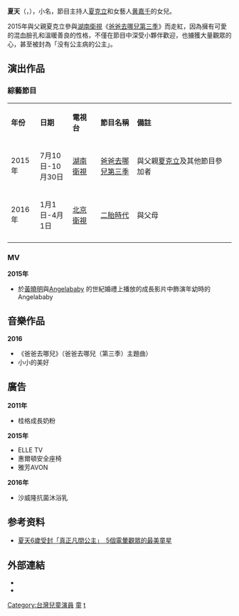 {{艺人
| 姓名     = 夏天
| 類型     = 童星
| 英文名   = Kyana Poppy Downs
| 綽號     = Poppy
| 國籍     ={{ROC}}
| 出生日期 = {{birth date and age|2009|12|02}}
| 職業     = 演員
| 教育程度 = [[新北市|新北市]]國中
|代表作= [[爸爸去哪儿3|爸爸去哪儿3]]
| 父母 = [[夏克立|夏克立]]（父）<br>[[黄嘉千|黄嘉千]]（母）
| 出身地 = {{TW}}
| imdb = 
}}
'''夏天'''（{{lang-en|Kyana Poppy Downs}}，{{bd|2009年|12月2日}}），小名{{lang|en|Poppy}}，節目主持人[[夏克立|夏克立]]和女藝人[[黄嘉千|黄嘉千]]的女兒。

2015年與父親夏克立參與[[湖南衛視|湖南衛視]]《[[爸爸去哪儿_(第三季)|爸爸去哪兒第三季]]》而走紅，因為擁有可愛的混血臉孔和溫暖善良的性格，不僅在節目中深受小夥伴歡迎，也擄獲大量觀眾的心，甚至被封為「没有公主病的公主」。

==演出作品==
===綜藝節目===
{|class="wikitable" style="width: 72%"
|- style="background: #98F898; color: black"
|style="width: 6%"|'''年份'''
|style="width: 8%"|'''日期'''
|style="width: 10%"|'''電視台'''
|style="width: 13%"|'''節目名稱'''
|style="width: 35%"|'''備註'''
|-
|2015年
|7月10日-10月30日
|[[湖南衛視|湖南衛視]]
|[[爸爸去哪兒_(第三季)|爸爸去哪兒第三季]]
|與父親[[夏克立|夏克立]]及其他節目參加者
|-
|2016年
|1月1日-4月1日
|[[北京衛視|北京衛視]]
|[[二胎時代|二胎時代]]
|與父母
|-
|}

===MV===
'''2015年'''
*於[[黃曉明|黃曉明]]與[[Angelababy|Angelababy]] 的世紀婚禮上播放的成長影片中飾演年幼時的Angelababy

==音樂作品==
'''2016'''
*《爸爸去哪兒》（爸爸去哪兒（第三季）主題曲）
*小小的美好

==廣告==
'''2011年'''
* 桂格成長奶粉
'''2015年'''
* ELLE TV
*惠爾頓安全座椅
*雅芳AVON
'''2016年'''
* 沙威隆抗菌沐浴乳

==参考资料==
*[https://web.archive.org/web/20160413011032/http://star.ettoday.net/news/632332 夏天6歲受封「真正凡間公主」　5個電暈觀眾的最美童星]

== 外部連結 ==
*{{douban people}}
*{{Mtime people|2170798}}

{{爸爸去哪儿大家庭}}
{{taiwan-bio-stub}}

[[Category:台灣兒童演員|Category:台灣兒童演員]]
[[Category:爸爸去哪儿|童]]
[[Category:夏姓|t]]